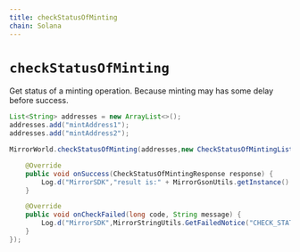 ```yaml
---
title: checkStatusOfMinting
chain: Solana
---
```


# `checkStatusOfMinting`
Get status of a minting operation. Because minting may has some delay before success.

```java
List<String> addresses = new ArrayList<>(); 
addresses.add("mintAddress1"); 
addresses.add("mintAddress2");

MirrorWorld.checkStatusOfMinting(addresses,new CheckStatusOfMintingListener() {

    @Override
    public void onSuccess(CheckStatusOfMintingResponse response) {
        Log.d("MirrorSDK","result is:" + MirrorGsonUtils.getInstance().toJson(response));
    }

    @Override
    public void onCheckFailed(long code, String message) {
        Log.d("MirrorSDK",MirrorStringUtils.GetFailedNotice("CHECK_STATUS_OFMINTING",code,message));
    }
});
```
